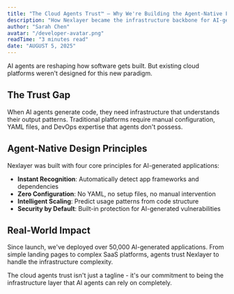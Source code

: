 ```yaml
---
title: "The Cloud Agents Trust™ — Why We're Building the Agent-Native Future"
description: "How Nexlayer became the infrastructure backbone for AI-generated applications worldwide."
author: "Sarah Chen"
avatar: "/developer-avatar.png"
readTime: "3 minutes read"
date: "AUGUST 5, 2025"
---
```


AI agents are reshaping how software gets built. But existing cloud platforms weren't designed for this new paradigm.

## The Trust Gap

When AI agents generate code, they need infrastructure that understands their output patterns. Traditional platforms require manual configuration, YAML files, and DevOps expertise that agents don't possess.

## Agent-Native Design Principles

Nexlayer was built with four core principles for AI-generated applications:

- **Instant Recognition**: Automatically detect app frameworks and dependencies
- **Zero Configuration**: No YAML, no setup files, no manual intervention
- **Intelligent Scaling**: Predict usage patterns from code structure
- **Security by Default**: Built-in protection for AI-generated vulnerabilities

## Real-World Impact

Since launch, we've deployed over 50,000 AI-generated applications. From simple landing pages to complex SaaS platforms, agents trust Nexlayer to handle the infrastructure complexity.

The cloud agents trust isn't just a tagline - it's our commitment to being the infrastructure layer that AI agents can rely on completely.
